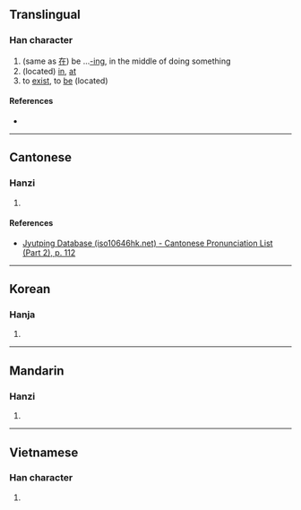 {{character info/new}}
==Translingual==

===Han character===
{{Han char|rn=64|rad=手|as=03|sn=6|four=|canj=QG|ids=⿰扌土}}

# (same as [[在]]) be ...[[-ing]], in the middle of doing something {{gloss|indicating an action in progress}}
# (located) [[in]], [[at]]
# to [[exist]], to [[be]] (located)

====References====
* {{Han ref|kx=0417.170|dkj=11792|dj=0764.100|hdz=31829.040|uh=6257|ud=25175}}

----

==Cantonese==

===Hanzi===
{{yue-hanzi|jyut=[[zoi6]]|y=joi6}}

# {{defn|lang=yue|sort=手03}}

====References====
* [http://www.iso10646hk.net/jp/document/download.jsp Jyutping Database (iso10646hk.net) - Cantonese Pronunciation List (Part 2), p. 112]

----

==Korean==

===Hanja===
{{ko-hanja|hangeul=재|eumhun=|rv=jae|mr=chae|y=cay}}

# {{defn|lang=ko|sort=手03}}

----

==Mandarin==

===Hanzi===
{{cmn-hanzi|pin=[[zài]] ([[zai4]])|wg=tsai<sup>4</sup>}}

# {{defn|lang=cmn|sort=手03}}

----

==Vietnamese==

===Han character===
{{vi-readings|rs=手03|hanviet=nhổ}}

# {{defn|lang=vi|sort=手03}}